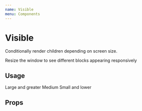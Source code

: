 ```yaml
---
name: Visible
menu: Components
---
```




# Visible

Conditionally render children depending on screen size.

Resize the window to see different blocks appearing responsively

## Usage

<Playground>
  <LayoutProvider>
    <Visible large xlarge>
      <Box backgroundColor="#67c6bb" height={48}>
        <Text align="center" color="white">
          Large and greater
        </Text>
      </Box>
    </Visible>
    <Visible medium>
      <Box backgroundColor="#1ca5F7" height={48}>
        <Text align="center" color="white">
          Medium
        </Text>
      </Box>
    </Visible>
    <Visible xsmall small>
      <Box backgroundColor="#d26557" height={48}>
        <Text align="center" color="white">
          Small and lower
        </Text>
      </Box>
    </Visible>
  </LayoutProvider>
</Playground>

## Props

<Props of={Visible} />
